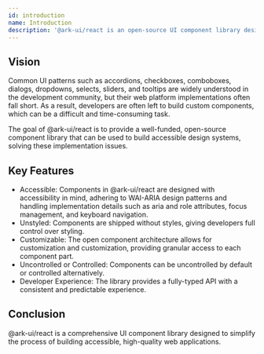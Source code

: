 ```yaml
---
id: introduction
name: Introduction
description: '@ark-ui/react is an open-source UI component library designed to make building high-quality, accessible web applications easier. The library focuses on providing low-level UI components with an emphasis on accessibility, customization, and developer experience.'
---
```


## Vision

Common UI patterns such as accordions, checkboxes, comboboxes, dialogs, dropdowns, selects, sliders, and tooltips are widely understood in the development community, but their web platform implementations often fall short. As a result, developers are often left to build custom components, which can be a difficult and time-consuming task.

The goal of @ark-ui/react is to provide a well-funded, open-source component library that can be used to build accessible design systems, solving these implementation issues.

## Key Features

- Accessible: Components in @ark-ui/react are designed with accessibility in mind, adhering to WAI-ARIA design patterns and handling implementation details such as aria and role attributes, focus management, and keyboard navigation.
- Unstyled: Components are shipped without styles, giving developers full control over styling.
- Customizable: The open component architecture allows for customization and customization, providing granular access to each component part.
- Uncontrolled or Controlled: Components can be uncontrolled by default or controlled alternatively.
- Developer Experience: The library provides a fully-typed API with a consistent and predictable experience.

## Conclusion

@ark-ui/react is a comprehensive UI component library designed to simplify the process of building accessible, high-quality web applications.
